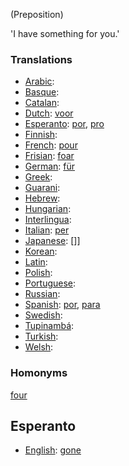 (Preposition)

'I have something for you.'


===Translations===
*[[Arabic]]: [[]]
*[[Basque]]: [[]]
*[[Catalan]]: [[]]
*[[Dutch]]: [[voor]]
*[[Esperanto]]: [[por]], [[pro]]
*[[Finnish]]: [[]]
*[[French]]: [[pour]]
*[[Frisian]]: [[foar]]
*[[German]]: [[für]]
*[[Greek]]: [[]]
*[[Guarani]]: [[]]
*[[Hebrew]]: [[]]
*[[Hungarian]]: [[]]
*[[Interlingua]]: [[]]
*[[Italian]]: [[per]]
*[[Japanese]]: []]
*[[Korean]]: [[]]
*[[Latin]]: [[]]
*[[Polish]]: [[]]
*[[Portuguese]]: [[]]
*[[Russian]]: [[]]
*[[Spanish]]: [[por]], [[para]]
*[[Swedish]]: [[]]
*[[Tupinambá]]: [[]]
*[[Turkish]]: [[]]
*[[Welsh]]: [[]]

===Homonyms===

[[four]]

==Esperanto==

*[[English]]: [[gone]]